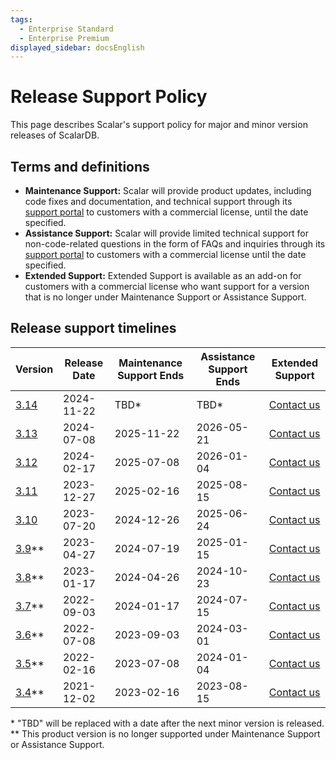 ```yaml
---
tags:
  - Enterprise Standard
  - Enterprise Premium
displayed_sidebar: docsEnglish
---
```


# Release Support Policy

This page describes Scalar's support policy for major and minor version releases of ScalarDB.

## Terms and definitions

- **Maintenance Support:** Scalar will provide product updates, including code fixes and documentation, and technical support through its [support portal](https://support.scalar-labs.com/) to customers with a commercial license, until the date specified.
- **Assistance Support:** Scalar will provide limited technical support for non-code-related questions in the form of FAQs and inquiries through its [support portal](https://support.scalar-labs.com/) to customers with a commercial license until the date specified.
- **Extended Support:** Extended Support is available as an add-on for customers with a commercial license who want support for a version that is no longer under Maintenance Support or Assistance Support.

## Release support timelines

<table>
  <thead>
    <tr>
      <th>Version</th>
      <th>Release Date</th>
      <th>Maintenance Support Ends</th>
      <th>Assistance Support Ends</th>
      <th>Extended Support</th>
    </tr>
  </thead>
  <tbody>
    <tr>
      <td><a href="https://scalardb.scalar-labs.com/docs/latest/releases/release-notes#v3140">3.14</a></td>
      <td>2024-11-22</td>
      <td>TBD*</td>
      <td>TBD*</td>
      <td><a href="https://www.scalar-labs.com/contact">Contact us</a></td>
    </tr>
    <tr>
      <td><a href="https://scalardb.scalar-labs.com/docs/3.13/releases/release-notes#v3130">3.13</a></td>
      <td>2024-07-08</td>
      <td>2025-11-22</td>
      <td>2026-05-21</td>
      <td><a href="https://www.scalar-labs.com/contact">Contact us</a></td>
    </tr>
    <tr>
      <td><a href="https://scalardb.scalar-labs.com/docs/3.12/releases/release-notes#v3120">3.12</a></td>
      <td>2024-02-17</td>
      <td>2025-07-08</td>
      <td>2026-01-04</td>
      <td><a href="https://www.scalar-labs.com/contact">Contact us</a></td>
    </tr>
    <tr>
      <td><a href="https://scalardb.scalar-labs.com/docs/3.11/releases/release-notes#v3110">3.11</a></td>
      <td>2023-12-27</td>
      <td>2025-02-16</td>
      <td>2025-08-15</td>
      <td><a href="https://www.scalar-labs.com/contact">Contact us</a></td>
    </tr>
    <tr>
      <td><a href="https://scalardb.scalar-labs.com/docs/3.10/releases/release-notes#v3100">3.10</a></td>
      <td>2023-07-20</td>
      <td>2024-12-26</td>
      <td>2025-06-24</td>
      <td><a href="https://www.scalar-labs.com/contact">Contact us</a></td>
    </tr>
    <tr>
      <td class="version-out-of-support"><a href="https://scalardb.scalar-labs.com/docs/3.9/releases/release-notes#v390">3.9</a>**</td>
      <td class="version-out-of-support">2023-04-27</td>
      <td class="version-out-of-support">2024-07-19</td>
      <td class="version-out-of-support">2025-01-15</td>
      <td class="version-out-of-support"><a href="https://www.scalar-labs.com/contact">Contact us</a></td>
    </tr>
    <tr>
      <td class="version-out-of-support"><a href="https://scalardb.scalar-labs.com/docs/3.8/releases/release-notes#v380">3.8</a>**</td>
      <td class="version-out-of-support">2023-01-17</td>
      <td class="version-out-of-support">2024-04-26</td>
      <td class="version-out-of-support">2024-10-23</td>
      <td class="version-out-of-support"><a href="https://www.scalar-labs.com/contact">Contact us</a></td>
    </tr>
    <tr>
      <td class="version-out-of-support"><a href="https://scalardb.scalar-labs.com/docs/3.7/releases/release-notes#v370">3.7</a>**</td>
      <td class="version-out-of-support">2022-09-03</td>
      <td class="version-out-of-support">2024-01-17</td>
      <td class="version-out-of-support">2024-07-15</td>
      <td class="version-out-of-support"><a href="https://www.scalar-labs.com/contact">Contact us</a></td>
    </tr>
    <tr>
      <td class="version-out-of-support"><a href="https://scalardb.scalar-labs.com/docs/3.6/releases/release-notes#v360">3.6</a>**</td>
      <td class="version-out-of-support">2022-07-08</td>
      <td class="version-out-of-support">2023-09-03</td>
      <td class="version-out-of-support">2024-03-01</td>
      <td class="version-out-of-support"><a href="https://www.scalar-labs.com/contact">Contact us</a></td>
    </tr>
    <tr>
      <td class="version-out-of-support"><a href="https://scalardb.scalar-labs.com/docs/3.5/releases/release-notes#v350">3.5</a>**</td>
      <td class="version-out-of-support">2022-02-16</td>
      <td class="version-out-of-support">2023-07-08</td>
      <td class="version-out-of-support">2024-01-04</td>
      <td class="version-out-of-support"><a href="https://www.scalar-labs.com/contact">Contact us</a></td>
    </tr>
    <tr>
      <td class="version-out-of-support"><a href="https://scalardb.scalar-labs.com/docs/3.4/releases/release-notes#v340">3.4</a>**</td>
      <td class="version-out-of-support">2021-12-02</td>
      <td class="version-out-of-support">2023-02-16</td>
      <td class="version-out-of-support">2023-08-15</td>
      <td class="version-out-of-support"><a href="https://www.scalar-labs.com/contact">Contact us</a></td>
    </tr>
  </tbody>
</table>

\* "TBD" will be replaced with a date after the next minor version is released.<br />
\*\* This product version is no longer supported under Maintenance Support or Assistance Support.
